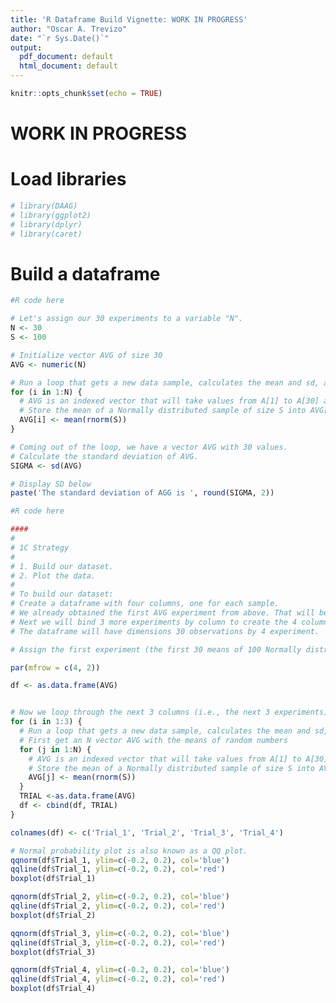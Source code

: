 ```yaml
---
title: 'R Dataframe Build Vignette: WORK IN PROGRESS'
author: "Oscar A. Trevizo"
date: "`r Sys.Date()`"
output:
  pdf_document: default
  html_document: default
---
```


```r
knitr::opts_chunk$set(echo = TRUE)
```

# WORK IN PROGRESS

# Load libraries
```r
# library(DAAG)
# library(ggplot2)
# library(dplyr)
# library(caret)
```

# Build a dataframe

```r
#R code here

# Let's assign our 30 experiments to a variable "N".
N <- 30
S <- 100

# Initialize vector AVG of size 30
AVG <- numeric(N)

# Run a loop that gets a new data sample, calculates the mean and sd, and stores the result in AVG.
for (i in 1:N) {
  # AVG is an indexed vector that will take values from A[1] to A[30] as we loop through.
  # Store the mean of a Normally distributed sample of size S into AVG[i]. It will happen N times.
  AVG[i] <- mean(rnorm(S))
}

# Coming out of the loop, we have a vector AVG with 30 values.
# Calculate the standard deviation of AVG.
SIGMA <- sd(AVG)

# Display SD below
paste('The standard deviation of AGG is ', round(SIGMA, 2))
```


```r
#R code here

####
#
# 1C Strategy
#
# 1. Build our dataset.
# 2. Plot the data.
#
# To build our dataset:
# Create a dataframe with four columns, one for each sample. 
# We already obtained the first AVG experiment from above. That will be my first dataframe column.
# Next we will bind 3 more experiments by column to create the 4 column dataframe:
# The dataframe will have dimensions 30 observations by 4 experiment.

# Assign the first experiment (the first 30 means of 100 Normally distributed values).

par(mfrow = c(4, 2))

df <- as.data.frame(AVG)


# Now we loop through the next 3 columns (i.e., the next 3 experiments).
for (i in 1:3) {
  # Run a loop that gets a new data sample, calculates the mean and sd, and stores the result in AVG.
  # First get an N vector AVG with the means of random numbers
  for (j in 1:N) {
    # AVG is an indexed vector that will take values from A[1] to A[30] as we loop through.
    # Store the mean of a Normally distributed sample of size S into AVG[i]. It will happen N times.
    AVG[j] <- mean(rnorm(S))
  }
  TRIAL <-as.data.frame(AVG)
  df <- cbind(df, TRIAL)
}

colnames(df) <- c('Trial_1', 'Trial_2', 'Trial_3', 'Trial_4')

# Normal probability plot is also known as a QQ plot.
qqnorm(df$Trial_1, ylim=c(-0.2, 0.2), col='blue')
qqline(df$Trial_1, ylim=c(-0.2, 0.2), col='red')
boxplot(df$Trial_1)

qqnorm(df$Trial_2, ylim=c(-0.2, 0.2), col='blue')
qqline(df$Trial_2, ylim=c(-0.2, 0.2), col='red')
boxplot(df$Trial_2)

qqnorm(df$Trial_3, ylim=c(-0.2, 0.2), col='blue')
qqline(df$Trial_3, ylim=c(-0.2, 0.2), col='red')
boxplot(df$Trial_3)

qqnorm(df$Trial_4, ylim=c(-0.2, 0.2), col='blue')
qqline(df$Trial_4, ylim=c(-0.2, 0.2), col='red')
boxplot(df$Trial_4)


```

